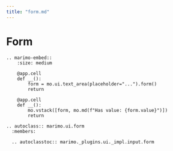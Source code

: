 ```yaml
---
title: "form.md"
---
```


# Form

```{eval-rst}
.. marimo-embed::
    :size: medium

    @app.cell
    def __():
        form = mo.ui.text_area(placeholder="...").form()
        return

    @app.cell
    def __():
        mo.vstack([form, mo.md(f"Has value: {form.value}")])
        return
```

```{eval-rst}
.. autoclass:: marimo.ui.form
  :members:

  .. autoclasstoc:: marimo._plugins.ui._impl.input.form
```
